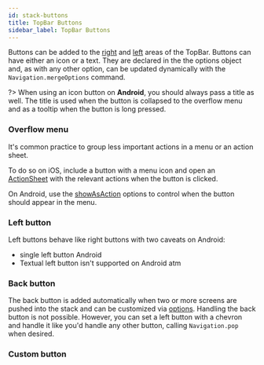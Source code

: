 ```yaml
---
id: stack-buttons
title: TopBar Buttons
sidebar_label: TopBar Buttons
---
```


Buttons can be added to the [right](#rightButtons) and [left](#leftButtons) areas of the TopBar. Buttons can have either an icon or a text. They are declared in the the options object and, as with any other option, can be updated dynamically with the `Navigation.mergeOptions` command.

?> When using an icon button on **Android**, you should always pass a title as well. The title is used when the button is collapsed to the overflow menu and as a tooltip when the button is long pressed.

### Overflow menu
It's common practice to group less important actions in a menu or an action sheet.

To do so on iOS, include a button with a menu icon and open an [ActionSheet](https://facebook.github.io/react-native/docs/actionsheetios) with the relevant actions when the button is clicked.

On Android, use the [showAsAction](#showasaction) options to control when the button should appear in the menu.

### Left button
Left buttons behave like right buttons with two caveats on Android:
* single left button Android
* Textual left button isn't supported on Android atm

### Back button
The back button is added automatically when two or more screens are pushed into the stack and can be customized via [options](http://localhost:3000/#/docs/stack?id=backbutton). Handling the back button is not possible. However, you can set a left button with a chevron and handle it like you'd handle any other button, calling `Navigation.pop` when desired.

### Custom button